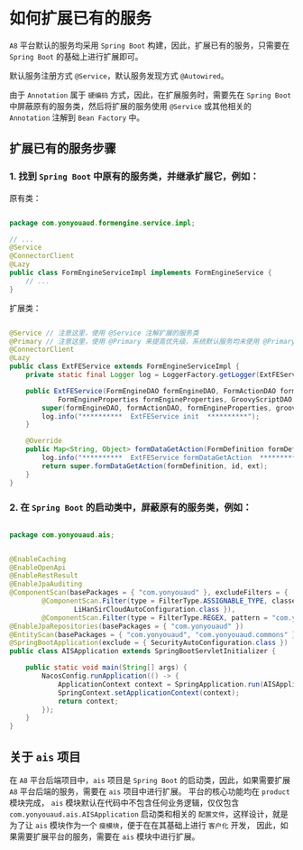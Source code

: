 # 如何扩展已有的服务

`A8` 平台默认的服务均采用 `Spring Boot` 构建，因此，扩展已有的服务，只需要在 `Spring Boot` 的基础上进行扩展即可。

默认服务注册方式 `@Service`，默认服务发现方式 `@Autowired`。

由于 `Annotation` 属于 `硬编码` 方式，因此，在扩展服务时，需要先在 `Spring Boot` 中屏蔽原有的服务类，然后将扩展的服务使用 `@Service` 或其他相关的 `Annotation` 注解到 `Bean Factory` 中。

## 扩展已有的服务步骤

### 1. 找到 `Spring Boot` 中原有的服务类，并继承扩展它，例如：

原有类：
```java

package com.yonyouaud.formengine.service.impl;

// ...
@Service
@ConnectorClient
@Lazy
public class FormEngineServiceImpl implements FormEngineService {
    // ...
}
```

扩展类：
```java

@Service // 注意这里，使用 @Service 注解扩展的服务类
@Primary // 注意这里，使用 @Primary 来提高优先级，系统默认服务均未使用 @Primary 注解，留给扩展的服务使用
@ConnectorClient
@Lazy
public class ExtFEService extends FormEngineServiceImpl {
    private static final Logger log = LoggerFactory.getLogger(ExtFEService.class);

    public ExtFEService(FormEngineDAO formEngineDAO, FormActionDAO formActionDAO,
            FormEngineProperties formEngineProperties, GroovyScriptDAO groovyScriptDAO, Producer<String> producer) {
        super(formEngineDAO, formActionDAO, formEngineProperties, groovyScriptDAO, producer);
        log.info("**********  ExtFEService init  **********");
    }

    @Override
    public Map<String, Object> formDataGetAction(FormDefinition formDefinition, String id, String ext) { // 重写原有的方法
        log.info("**********  ExtFEService formDataGetAction  **********");
        return super.formDataGetAction(formDefinition, id, ext);
    }
}
```

### 2. 在 `Spring Boot` 的启动类中，屏蔽原有的服务类，例如：

```java

package com.yonyouaud.ais;


@EnableCaching
@EnableOpenApi
@EnableRestResult
@EnableJpaAuditing
@ComponentScan(basePackages = { "com.yonyouaud" }, excludeFilters = {
        @ComponentScan.Filter(type = FilterType.ASSIGNABLE_TYPE, classes = { RedisCacheImpl.class,
                LiHanSirCloudAutoConfiguration.class }),
        @ComponentScan.Filter(type = FilterType.REGEX, pattern = "com.yonyouaud.formengine.service.impl.FormEngineServiceImpl") })  // 注意这里，屏蔽原有的服务类
@EnableJpaRepositories(basePackages = { "com.yonyouaud" })
@EntityScan(basePackages = { "com.yonyouaud", "com.yonyouaud.commons" })
@SpringBootApplication(exclude = { SecurityAutoConfiguration.class })
public class AISApplication extends SpringBootServletInitializer {

    public static void main(String[] args) {
        NacosConfig.runApplication(() -> {
            ApplicationContext context = SpringApplication.run(AISApplication.class, args);
            SpringContext.setApplicationContext(context);
            return context;
        });
    }
}
```

## 关于 `ais` 项目

在 `A8` 平台后端项目中，`ais` 项目是 `Spring Boot` 的启动类，因此，如果需要扩展 `A8` 平台后端的服务，需要在 `ais` 项目中进行扩展。 平台的核心功能均在 `product` 模块完成，
`ais` 模块默认在代码中不包含任何业务逻辑，仅仅包含 `com.yonyouaud.ais.AISApplication` 启动类和相关的 `配置文件`，这样设计，就是为了让 `ais` 模块作为一个 `瘦模块`，便于在在其基础上进行 `客户化` 开发，
因此，如果需要扩展平台的服务，需要在 `ais` 模块中进行扩展。